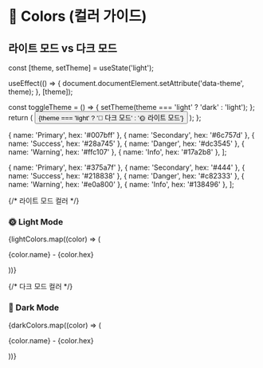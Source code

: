 
<Meta title="Colors" />

# 🎨 Colors (컬러 가이드)

## 라이트 모드 vs 다크 모드

  const [theme, setTheme] = useState('light');

  useEffect(() => {
    document.documentElement.setAttribute('data-theme', theme);
  }, [theme]);

  const toggleTheme = () => {
    setTheme(theme === 'light' ? 'dark' : 'light');
  };
  return (
    <button onClick={toggleTheme} className="theme-toggle-btn">
      {theme === 'light' ? '🌙 다크 모드' : '🌞 라이트 모드'}
    </button>
  );
};



  { name: 'Primary', hex: '#007bff' },
  { name: 'Secondary', hex: '#6c757d' },
  { name: 'Success', hex: '#28a745' },
  { name: 'Danger', hex: '#dc3545' },
  { name: 'Warning', hex: '#ffc107' },
  { name: 'Info', hex: '#17a2b8' },
];


  { name: 'Primary', hex: '#375a7f' },
  { name: 'Secondary', hex: '#444' },
  { name: 'Success', hex: '#218838' },
  { name: 'Danger', hex: '#c82333' },
  { name: 'Warning', hex: '#e0a800' },
  { name: 'Info', hex: '#138496' },
];


<div className="color-grid">
  <ActionButton />
  {/* 라이트 모드 컬러 */}
  <div>
    <h3>🌞 Light Mode</h3>
    {lightColors.map((color) => (
      <div key={color.name} className="color-box">
        <div
          className="color-preview"
          style={{ backgroundColor: color.hex }}
        />
        <p>
          {color.name} - {color.hex}
        </p>
      </div>
    ))}
  </div>

  {/* 다크 모드 컬러 */}
  <div className="dark-mode-container">
    <h3 className="dark-mode-text">🌙 Dark Mode</h3>
    {darkColors.map((color) => (
      <div key={color.name} className="color-box">
        <div
          className="color-preview"
          style={{ backgroundColor: color.hex }}
        />
        <p className="dark-mode-text">
          {color.name} - {color.hex}
        </p>
      </div>
    ))}
  </div>
</div>


<style>
{`
/* 전체 컨테이너 */
.color-grid h3{
 
}

/* 개별 컬러 박스 */
.color-box {
display: flex;
align-items: center;
gap: 10px;
margin-bottom: 10px;
}

/* 색상 미리보기 박스 */
.color-preview {
width: 50px;
height: 50px;
border-radius: 8px;
}

/* 다크 모드 배경 */
.dark-mode-container {
background-color: #222;
padding: 10px;
border-radius: 8px;
color: white;
}

/* 다크 모드 텍스트 */
.dark-mode-text {
color: white;
}

`}
</style>